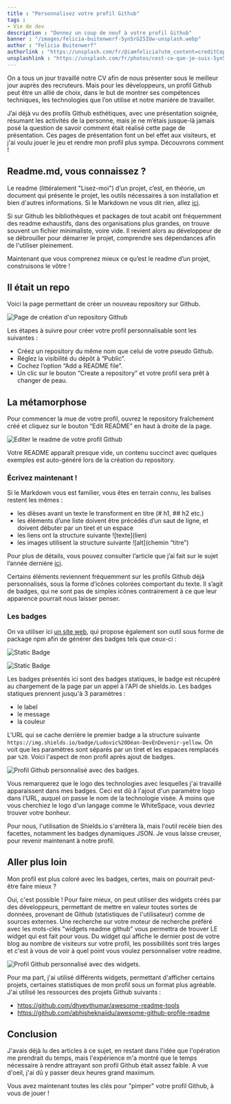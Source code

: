 ```yaml
---
title : "Personnalisez votre profil Github"
tags :
- Vie de dev
description : "Donnez un coup de neuf à votre profil Github"
banner : "/images/felicia-buitenwerf-5yn5rGI5IUw-unsplash.webp"
author : "Felicia Buitenwerf"
authorlink : "https://unsplash.com/fr/@iamfelicia?utm_content=creditCopyText&utm_medium=referral&utm_source=unsplash"
unsplashlink : "https://unsplash.com/fr/photos/cest-ce-que-je-suis-5yn5rGI5IUw?utm_content=creditCopyText&utm_medium=referral&utm_source=unsplash"
---
```


On a tous un jour travaillé notre CV afin de nous présenter sous le meilleur jour auprès des recruteurs. Mais pour les développeurs, un profil Github peut être un allié de choix, dans le but de montrer ses compétences techniques, les technologies que l’on utilise et notre manière de travailler.

J’ai déjà vu des profils Github esthétiques, avec une présentation soignée, résumant les activités de la personne, mais je ne m’étais jusque-là jamais posé la question de savoir comment était réalisé cette page de présentation. Ces pages de présentation font un bel effet aux visiteurs, et j'ai voulu jouer le jeu et rendre mon profil plus sympa. Découvrons comment !

## Readme.md, vous connaissez ?

Le readme (littéralement "Lisez-moi") d’un projet, c’est, en théorie, un document qui présente le projet, les outils nécessaires à son installation et bien d'autres informations. Si le Markdown ne vous dit rien, allez [ici](https://ludovicdean.github.io/blog/markdown).

Si sur Github les bibliothèques et packages de tout acabit ont fréquemment des readme exhaustifs, dans des organisations plus grandes, on trouve souvent un fichier minimaliste, voire vide. Il revient alors au développeur de se débrouiller pour démarrer le projet, comprendre ses dépendances afin de l'utiliser pleinement.

Maintenant que vous comprenez mieux ce qu’est le readme d’un projet, construisons le vôtre !

## Il était un repo

Voici la page permettant de créer un nouveau repository sur Github.

![Page de création d'un repository Github](/devendevenir/images/github-profile-create-new-repository.png)

Les étapes à suivre pour créer votre profil personnalisable sont les suivantes :

- Créez un repository du même nom que celui de votre pseudo Github.
- Réglez la visibilité du dépôt à “Public”.
- Cochez l’option “Add a README file”.
- Un clic sur le bouton “Create a repository” et votre profil sera prêt à changer de peau.

## La métamorphose

Pour commencer la mue de votre profil, ouvrez le repository fraîchement créé et cliquez sur le bouton “Edit README” en haut à droite de la page.

![Editer le readme de votre profil Github](/devendevenir/images/github-profile-edit-readme.png)

Votre README apparaît presque vide, un contenu succinct avec quelques exemples est auto-généré lors de la création du repository.

### Écrivez maintenant !

Si le Markdown vous est familier, vous êtes en terrain connu, les balises restent les mêmes :

- les dièses avant un texte le transforment en titre (# h1, ## h2 etc.)
- les éléments d’une liste doivent être précédés d’un saut de ligne, et doivent débuter par un tiret et un espace
- les liens ont la structure suivante \!\[texte\](lien)
- les images utilisent la structure suivante !\[alt\](chemin “titre”)

Pour plus de détails, vous pouvez consulter l’article que j’ai fait sur le sujet l’année dernière [ici](https://ludovicdean.github.io/devendevenir/blog/markdown/).

Certains éléments reviennent fréquemment sur les profils Github déjà personnalisés, sous la forme d’icônes colorées comportant du texte. Il s’agit de badges, qui ne sont pas de simples icônes contrairement à ce que leur apparence pourrait nous laisser penser.

### Les badges

On va utiliser ici [un site web](shields.io), qui propose également son outil sous forme de package npm afin de générer des badges tels que ceux-ci :

![Static Badge](https://img.shields.io/badge/Ludovic%20Déan-DevEnDevenir-yellow)

![Static Badge](https://img.shields.io/badge/Chargement-90%25-yellow)

Les badges présentés ici sont des badges statiques, le badge est récupéré au chargement de la page par un appel à l'API de shields.io. Les badges statiques prennent jusqu'à 3 paramètres :

- le label
- le message
- la couleur

L'URL qui se cache derrière le premier badge a la structure suivante `https://img.shields.io/badge/Ludovic%20Déan-DevEnDevenir-yellow`. On voit que les paramètres sont séparés par un tiret et les espaces remplacés par `%20`. Voici l'aspect de mon profil après ajout de badges.

![Profil Github personnalisé avec des badges.](/devendevenir/images/github-badges.png)

Vous remarquerez que le logo des technologies avec lesquelles j'ai travaillé apparaissent dans mes badges. Ceci est dû à l'ajout d'un paramètre logo dans l'URL, auquel on passe le nom de la technologie visée. À moins que vous cherchiez le logo d'un langage comme le WhiteSpace, vous devriez trouver votre bonheur.

Pour nous, l'utilisation de Shields.io s'arrêtera là, mais l'outil recèle bien des facettes, notamment les badges dynamiques JSON. Je vous laisse creuser, pour revenir maintenant à notre profil.

## Aller plus loin

Mon profil est plus coloré avec les badges, certes, mais on pourrait peut-être faire mieux ?

Oui, c'est possible ! Pour faire mieux, on peut utiliser des widgets créés par des développeurs, permettant de mettre en valeur toutes sortes de données, provenant de Github (statistiques de l'utilisateur) comme de sources externes. Une recherche sur votre moteur de recherche préféré avec les mots-clés "widgets readme github" vous permettra de trouver LE widget qui est fait pour vous. Du widget qui affiche le dernier post de votre blog au nombre de visiteurs sur votre profil, les possibilités sont très larges et c'est à vous de voir à quel point vous voulez personnaliser votre readme.

![Profil Github personnalisé avec des widgets.](/devendevenir/images/github-widgets.png)

Pour ma part, j'ai utilisé différents widgets, permettant d'afficher certains projets, certaines statistiques de mon profil sous un format plus agréable. J'ai utilisé les ressources des projets Github suivants :

- https://github.com/dhyeythumar/awesome-readme-tools
- https://github.com/abhisheknaiidu/awesome-github-profile-readme

## Conclusion

J'avais déjà lu des articles à ce sujet, en restant dans l'idée que l'opération me prendrait du temps, mais l'expérience m'a montré que le temps nécessaire à rendre attrayant son profil Github était assez faible. A vue d'oeil, j'ai dû y passer deux heures grand maximum.

Vous avez maintenant toutes les clés pour "pimper" votre profil Github, à vous de jouer !